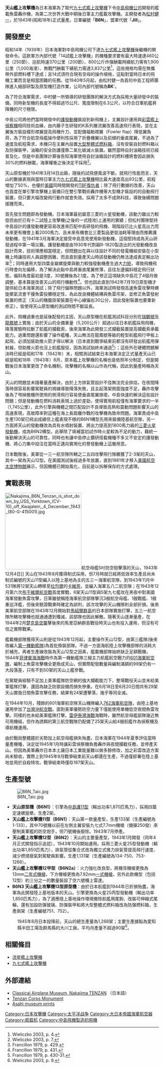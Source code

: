 {{noteTA
|1=zh-hans:毫米;zh-hk:毫米;zh-tw:公釐;
|2=zh-hans:米;zh-hk:米;zh-tw:公尺;
}}
{{軍用飛機
|名稱=天山艦上攻擊機
|圖片= [[File:Nakajima_B6N1.jpg|300px]]
|照片說明=天山一二型
|類型=[[魚雷轟炸機|魚雷轟炸機]]
|代號='''Jill'''
|乘員=3
|首飛=1941年3月14日
|服役=1943年7月
|退役=1945年8月
|設計=松村健一
|生產=中島飛機
|產量=1,266架
|造價=
|狀態=
|用戶={{JAP}}
|衍生=
|榮譽=
|數據=
|長度=10.89公尺
|翼展=14.89公尺
|旋翼直徑=
|高度=3.8公尺
|翼面積=37.2平方公尺
|翼剖面=
|旋翼面積=
|空重=3,010公斤
|載重=
|貨艙容積=
|正常起飛重量=5,200公斤
|最大起飛重量=5,650公斤
|最大著陸重量=
|發動機=三菱火星25型複列星形氣冷發動機
|功率=1850匹馬力（海平面）<br>
1,680匹馬力（3,050公尺）<br>1,540匹馬力（6,200公尺）
|推力=
|推力向量=
|燃油量=
|最大速度=482 公里/小時（4,900公尺高度）<br>417公里/小時（2,500公尺高度）
|巡航速度=333 公里/小時（4,000公尺高度）
|爬升率=8 公尺/秒
|實用升限=
|最大升限=9,040公尺
|最大航程=3,046公里
|作戰半徑=
|巡航半徑=
|翼負荷=139公斤／平方公尺
|旋翼負荷=
|推重比=
|馬力重量比=0,16匹馬力/磅
|最大過載=
|滑跑距離=
|機槍=7.7公釐九二式機槍兩挺（機背、機腹）
|機炮=
|火箭=
|飛彈=
|炸彈=一枚800公斤（1,760磅）炸彈或2枚250公斤（550磅）炸彈<br>或[[九一式魚雷|九一式魚雷]]一枚
|其他=
}}

'''天山艦上攻擊機'''為日本海軍為了取代[[九七式艦上攻擊機|九七式艦上攻擊機]]下令[[中島飛機公司|中島飛機公司]]開發的艦載魚雷轟炸機，為第二次世界大戰中期後日軍主力艦載攻擊機。主開發者為[[松村健一|松村健一]]，於1943年(昭和18年)正式量產。日軍編號「'''B6N'''」，盟軍代號「'''Jill'''」。

== 開發歷史 ==
昭和14年（1939年）日本海軍對中島飛機公司下達[[九七式艦上攻擊機|九七式艦上攻擊機]]後繼機的開發命令。這款軍方內部代號「14試艦上攻擊機」的機種要求要有最大時速達460公里（250節）、巡航時速370公里（200節）、800公斤炸彈酬載時續航力需有1,900公里（1,000海浬）、無戰鬥酬載下續航力需達3,837公里<ref name="Wieliczko2003p4">Wieliczko 2003, p. 4.</ref>，這些規格均需在無攜帶外部燃料槽下達成；且14式須符合現有空母的操作規格，這點對當時日本的飛機工業而言是相當困難的任務。從1940年5月起，由松村健一為首的中島工程師團隊進入細部研製及原型機打造作業，公司內部代號稱為'''BK''''。

為了符合海軍需求，中村健一所領導的研發團隊的解決方式為採用大量研發中的裝備，同時新型機的長度不得超過15公尺、寬度限制在6.3公尺，以符合日軍航艦昇降機的尺寸極限。

中島公司將他們當時開發中的[[中島護發動機|護發動機]]裝設到新飛機上，主翼設計運用與[[彩雲艦上偵察機|彩雲艦上偵察機]]相同技術血緣，由内藤子生研發的K系列層流翼改善高速飛行表現，並在主翼後方裝設蝶形襟翼提高飛機升力、並配備福勒襟翼（Fowler flap）降低翼負荷，為了符合航空母艦操作便利性採用了折疊機翼以及前傾的垂直尾翼，不過為了速度及航程需求，本機只在主翼內設置[[機翼整體油箱|大型整體式燃料箱]]，沒有安裝自封燃料箱以及防彈裝甲，油箱的安全防護僅靠二氧化碳滅火裝置。雖然當時自封油箱技術已經普及化，但是中島團隊計算後告知海軍使用自封油箱設計的燃料槽將會因此損失30%的燃料酬載，海軍權衡之後決定不採用<ref name="Wieliczko2003p7">Wieliczko 2003, p. 7.</ref>。

天山原型機於1941年3月14日出廠，隨後的試飛便風波不斷。就飛行性能而言，天山的數據表現與當時日軍主力[[九七式艦上攻擊機|九七式艦上攻擊機]]相比最大速度高出93公里，航程增加了50%，也優於[[美國|美國]]同時間開發的[[TBF復仇者式轟炸機|TBF復仇者]]；除了飛行數據的改善，天山也首度在單引擎攻擊機上裝備只在雙引擎戰術轟炸機等大型機才裝設的的自動飛行裝置，但只要大幅改變飛行動作就會失效。採用了太多不成熟科技，導致後續問題接踵而來。

首先發生問題即為發動機。日本海軍最初屬意三菱的火星發動機，該動力雖出力較低但由於已有十二試陸上攻擊機(之後的一式陸攻)上運用的實績；但松村團隊堅持中島設計的護發動機更容易改進來匹配中島研發的飛機、現階段已比火星高出力而未來更有機會上看2000馬力、且未來有機會比三菱製品更低油耗等理由而推薦護發動機，在1941年3月海軍決定接受中島意見使用新發動機，這個堅持成為天山研發過程中第一場災難。護發動機是由1930年代剽竊R-1820製造出的光發動機改良設計而來，技術理應相當穩定，但問題出在與以往設計不同的發電機組安裝在小型機上時讓技術人員調整困難，而且直到量產天山時該發動機仍無法達成表定輸出功率<ref name="Francillon1979p429">Francillon 1979, p. 429.</ref>；同時運用大型四葉金屬螺旋槳與動力較強發動機產生過大[[力矩|力矩]]，導致飛機飛行時會向左偏移，為了解決此點中島將垂直尾翼修薄，且往左邊偏斜穩定飛行狀態，偏斜角度最初是3度，30號機後為2.1度，為了修正這項缺失中島花了4個月做調整，基本算是改善天山的飛行機動性<ref name="Francillon1979p431">Francillon 1979, p. 431.</ref>。但也因此直到1942年7月19日原型機才提供給日本海軍測試；除了飛行偏移問題以外，海軍測試時發現高速魚雷攻擊時螺旋槳氣流會干擾魚雷投擲穩定性，為此改良機體結構與魚雷吊架，並修正魚雷發射裝置的修正（天山的機腹掛架裝置在中心線偏右30公分，因此發射裝置也要重新修正），皆使得天山原型機的測試時間不斷延長。

此外，飛機過重也是延後配發的主因，天山原型機在航艦測試科目分別在[[瑞鶴號航空母艦|瑞鶴號]]及[[龍鳳號航空母艦|龍鳳號]]上實施；由於天山的全備重量（5,200公斤）超過以往日本航艦採用飛機，降落實驗時拉斷了航艦的攔截索，後來海軍為此開發三式攔截裝置提高攔截索承載能力。過重問題還影響了操作艦種，天山無法在龍鳳號等級的輕型航艦飛行甲板上起飛，必須加裝助推火箭才得以解決（日本直到戰爭結束前都沒有研發出航艦用彈射器，但助推火箭也沒上航艦服役，因為測試始終未通過<ref name="Francillon1979p430-31">Francillon 1979, p. 430-31.</ref>）；這些外在硬體問題解決時已經是昭和17年（1942年）末，相關測試結束日本海軍決定正式量產天山已經是昭和18年（1943年）8月，原本艦上攻擊機的名稱也是依照年分制定，但是開戰後日本海軍更改了命名機制，攻擊機的名稱以山作為代稱，因此到量產時稱為天山。

天山的問題並未隨著量產解決，由於上方排氣管設計不佳無法完全排焰，在夜間降落時很容易影響駕駛員的視線導致降落失敗，且主起落架側面強度不足，轟炸攻擊後為了甩掉敵機所使用的側滑飛行容易使垂直尾翼損壞，中島快速的解決這些設計問題；但是發動機在燃料消耗表現上過於差勁，使得實用航程僅有海軍要求的一半（1,745公里），此外引擎與機體之間匹配設計不良導致高熱和震動問題影響天山的高速表現，高故障率對這種在海上長距離作戰的攻擊機為致命問題。海軍責成中島生產130架已飛出成績但上艦表現不穩的B6N1構型先用來裝備陸基航空隊，另一方面將天山的發動機改為具有水噴射裝置、將出力提高到1800馬力級的[[三菱火星發動機|三菱火星發動機]]，成為B6N2構型。此舉除了填補當初試作時火星較為不足的動力，藉統一後勤解決天山的可靠性，同時也有讓中島停止鑽研搭載機種不多又不安定的護發動機、將心力集中投注在當時正邁向實用化的譽發動機上這層用意。

日本戰敗後，美軍從一三一航空隊所轄之二五四攻擊飛行隊繳獲了2-3架的天山，其中一架為天山12型。在美國測試後經過多年放置，直到1981年才移入[[美国国家航空航天博物馆|美國航空太空博物館]]展示，但因機體已開始風化，目前是以拆解保存的方式處理。

== 實戰表現 ==
[[File:Nakajima_B6N_Tenzan_is_shot_down_by_USS_Yorktown_(CV-10)_off_Kwajalein,_4_December_1943_(80-G-415001).jpg|250px]]航空母艦5吋防空砲擊落的天山，1943年12月4日]]
天山在1943年8月獲得制式採用，但7月時就已經將低效率生產且尚未制式編號的天山11型編入以陸上基地為主的五三一海軍航空隊，到1943年11月中531隊將12架天山轉移至[[拉包爾|拉包爾]]的[[卡維恩|卡維恩]]，並編入海軍五八二航空隊；在1943年12月第六次[[布干維爾航空戰|布干維爾航空戰]]首度實戰，6架天山11型與5架九七艦攻在黑夜中對美國海軍發動魚雷攻擊，日軍雖號稱陸海軍航空部隊擊沉3艘航空母艦、1艘戰艦、1艘重巡洋艦，但後來驗證戰果時確定為誤判，該次攻擊的天山機隊則全部折損。後來美軍航空部隊在1943年12月開始對[[馬紹爾群島|馬紹爾群島]]的日本部隊實施打擊，五三一航空隊所轄攻擊機也就通通遭到殲滅，該部隊也因此解散。隨著天山逐漸量產，在1944年2月[[楚克島空襲|楚克島空襲]]擊後來的馬里亞納群島戰役時天山也有投入運用，但沒有可信之實際戰果。

艦載機部隊獲得天山則是從1943年12月起，主要操作天山12型，由第三艦隊(後來改編入[[第一機動艦隊|第一機動艦隊]])為首批換裝部隊。不過一方面海航陸上攻擊機部隊的消耗大於補充，再者生產線改裝為天山12型之因素，艦載機部隊始終缺乏足額戰機，1944年[[菲律賓海海戰|菲律賓海海戰]]時作為第一機動艦隊三艘主力航艦航空戰力的[[601海軍航空隊|601海軍航空隊]]，編制上魚雷攻擊機全更換成天山，但實際配發數量與編制滿額的99架仍有一大段落差，只有不到50架的天山上艦參戰。

在駕駛員經驗不足加上美軍艦隊防空網的強大攔截能力下，整場戰役天山並未給美軍艦隊打擊，還因為缺乏防禦設備而損失慘重。在6月18日至6月20日間共有29架天山實施日間魚雷攻擊任務，結果有24架遭擊落，幾乎等同全滅。

在1944年10月，殘餘的601海軍航空隊天山機隊編入[[762海軍航空隊|762海軍航空隊]]，由陸上基地運用參加了[[台灣沖航空戰|台灣沖航空戰]]。面對美軍優勢防空力量下僅能使用單機低空夜間魚雷攻擊。同樣的也未給美軍艦隊打擊。[[雷伊泰灣海戰|雷伊泰灣海戰]]海戰時，雖然航空母艦部隊幾近無可用機組，但作為誘餌的第三航空戰隊仍配備了25架天山給4艘航艦作為偵察機及導航機運用。

由於戰局整體趨於劣勢加上航空母艦損失殆盡，日本海軍在1944年夏季評估當時量產機種，決定從1945年1月時讓彩雲偵察機負擔轟炸與夜間攔截任務，並停產天山。但因為美軍轟炸日本本土讓日本工業能量難以做多餘修改，加之彩雲改造方案尚未驗收，實際上到1945年8月戰爭結束前天山都還在生產，不過僅部署在陸上基地並用於自殺特攻。戰爭結束時僅存187架天山。

== 生產型號 ==
[[File:B6N_Taic.jpg|thumb]]
* '''天山原型機（B6N1）'''：引擎為[[中島護發動機|中島護11型]]（輸出功率1,870匹馬力），採用四葉定速螺旋槳，生產2架。
* '''天山艦上攻擊機11型（B6N1）'''：天山第一款量產型，生產133架（生產編號為1-133），其中70號機以前在左側主翼安裝九七式7.7mm機槍（備彈250發）來壓制美軍艦的防空炮手，但71號機後廢除。1943年7月停產。
* '''天山艦上攻擊機12型（B6N2）'''：天山的主要量產型，1943年1月開發（同年4月正式開發指示追認），1943年10月開始運用。採用三菱火星25型發動機（輸出功率1,850匹馬力），排氣管從集合式改為獨立式推力排氣管提高飛行速度、減少燃燒廢氣對駕駛員影響。生產1,131架（生產編號為134-750、753-1266）。
* '''天山艦上攻擊機12甲型（B6N2a）'''：火力強化改良型，將機背機槍更換為13mm[[MG_131重機槍|二年式機槍]]，下方機槍更換為7.92mm[[MG_15機槍|一式機槍]]，另外此款機型（包括12型）約三分之一的數量裝設了空六號機上雷達。 
* '''B6N3 天山艦上攻擊機13型原型機'''：由於日本航艦到1944年已折損殆盡，海軍為此開發陸上基地版本的天山。引擎更換為火星25丙型發動機（輸出功率1,850匹馬力），為了適應陸上基地操作環境撤除航艦用尾鉤、改裝可伸縮式尾輪，還有加設防彈玻璃、防彈裝甲和將大型整體式燃料箱改為防彈燃料箱，生產兩架（生產編號751、752）。

:1945年8月日本投降前，天山的總生產量為1,268架；主要生產據點為愛知縣半田工場及群馬縣的大川工廠，平均月產量不超過90架<ref name="Wieliczko2003p9">Wieliczko 2003, p. 9.</ref>。

==相關條目==
*[[流星艦上攻擊機|流星艦上攻擊機]]
*[[九七式艦上攻擊機|九七式艦上攻擊機]]

== 外部連結 ==
{{commons|Nakajima B6N}}
* [http://www.ne.jp/asahi/airplane/museum/cl-pln6/Tenzan.html Classical Airplane Museum, Nakajima TENZAN] {{Wayback|url=http://www.ne.jp/asahi/airplane/museum/cl-pln6/Tenzan.html |date=20150502150056 }}（日本語）
* [http://wgordon.web.wesleyan.edu/kamikaze/monuments/tenzan/index.htm Tenzan Corps Monument] {{Wayback|url=http://wgordon.web.wesleyan.edu/kamikaze/monuments/tenzan/index.htm |date=20070806224341 }}
* [http://www.ne.jp/asahi/airplane/museum/cl-pln6/Tenzan.html Asahi museum prints] {{Wayback|url=http://www.ne.jp/asahi/airplane/museum/cl-pln6/Tenzan.html |date=20150502150056 }}

{{大日本帝国海军航空器}}

[[Category:日本攻擊機|Category:日本攻擊機]]
[[Category:太平洋战争|Category:太平洋战争]]
[[Category:大日本帝國海軍航空器|Category:大日本帝國海軍航空器]]
[[Category:舰载机|Category:舰载机]]
[[Category:中島飛機製造的飛機|Category:中島飛機製造的飛機]]